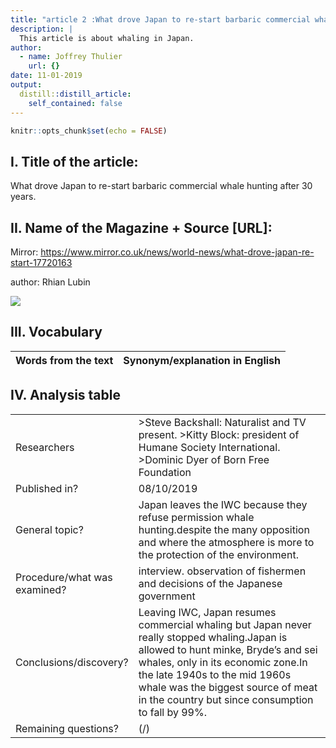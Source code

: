 ```yaml
---
title: "article 2 :What drove Japan to re-start barbaric commercial whale hunting after 30 years"
description: |
  This article is about whaling in Japan.
author:
  - name: Joffrey Thulier
    url: {}
date: 11-01-2019
output:
  distill::distill_article:
    self_contained: false
---
```


```r
knitr::opts_chunk$set(echo = FALSE)
```

## I. Title of the article: 

What drove Japan to re-start barbaric commercial whale hunting after 30 years.

## II. Name of the Magazine + Source [URL]:

Mirror: <https://www.mirror.co.uk/news/world-news/what-drove-japan-re-start-17720163>

author: Rhian Lubin


![](image article 2.jpg)


##  III. Vocabulary 

| Words from the text | Synonym/explanation in English |
| ------------------- | ------------------------------ |


## IV. Analysis table 

|                              |                                                                     |
| ---------------------------- | ------------------------------------------------------------------- |
| Researchers                  |  >Steve Backshall: Naturalist and TV present. >Kitty Block: president of Humane Society International. >Dominic Dyer of Born Free Foundation
| Published in?                | 08/10/2019                                                       |
| General topic?               | Japan leaves the IWC because they refuse permission whale hunting.despite the many opposition and where the atmosphere is more to the protection of the environment. |
| Procedure/what was examined? |  interview. observation of fishermen and decisions of the Japanese government |
| Conclusions/discovery?       | Leaving IWC, Japan resumes commercial whaling but Japan never really stopped whaling.Japan is allowed to hunt minke, Bryde's and sei whales, only in its economic zone.In the late 1940s to the mid 1960s whale was the biggest source of meat in the country but since consumption to fall by 99%.        |
| Remaining questions?         | (/) |



